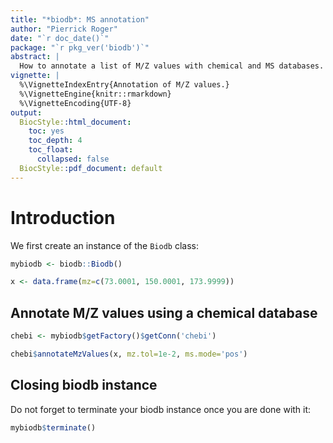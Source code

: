 ```yaml
---
title: "*biodb*: MS annotation"
author: "Pierrick Roger"
date: "`r doc_date()`"
package: "`r pkg_ver('biodb')`"
abstract: |
  How to annotate a list of M/Z values with chemical and MS databases.
vignette: |
  %\VignetteIndexEntry{Annotation of M/Z values.}
  %\VignetteEngine{knitr::rmarkdown}
  %\VignetteEncoding{UTF-8}
output:
  BiocStyle::html_document:
    toc: yes
    toc_depth: 4
    toc_float:
      collapsed: false
  BiocStyle::pdf_document: default
---
```


# Introduction

We first create an instance of the `Biodb` class:
```r
mybiodb <- biodb::Biodb()
```

```r
x <- data.frame(mz=c(73.0001, 150.0001, 173.9999))
```

## Annotate M/Z values using a chemical database

```r
chebi <- mybiodb$getFactory()$getConn('chebi')
```

```r
chebi$annotateMzValues(x, mz.tol=1e-2, ms.mode='pos')
```

## Closing biodb instance

Do not forget to terminate your biodb instance once you are done with it:
```r
mybiodb$terminate()
```

